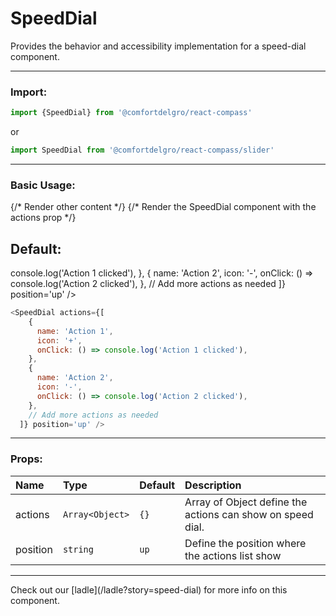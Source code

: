 
# SpeedDial

Provides the behavior and accessibility implementation for a speed-dial component.

---

### Import:

```js
import {SpeedDial} from '@comfortdelgro/react-compass'
```

or

```js
import SpeedDial from '@comfortdelgro/react-compass/slider'
```

---

### Basic Usage:

<section className={styles.avatarShowcaseContainer} style={{display: 'flex', flexDirection: 'column', gap: '2rem' }}>
 <div>
      {/* Render other content */}
      {/* Render the SpeedDial component with the actions prop */}
      <h1>Default:</h1>
      <SpeedDial actions={[
    {
      name: 'Action 1',
      icon: '+',
      onClick: () => console.log('Action 1 clicked'),
    },
    {
      name: 'Action 2',
      icon: '-',
      onClick: () => console.log('Action 2 clicked'),
    },
    // Add more actions as needed
  ]} position='up' />
    </div>
</section>

```js
<SpeedDial actions={[
    {
      name: 'Action 1',
      icon: '+',
      onClick: () => console.log('Action 1 clicked'),
    },
    {
      name: 'Action 2',
      icon: '-',
      onClick: () => console.log('Action 2 clicked'),
    },
    // Add more actions as needed
  ]} position='up' />
```

---

### Props:

| Name               | Type                       | Default     | Description                                                                                                |
| :----------------- | :---------------------     | :---------- | :--------------------------------------------------------------------------------------------------------- |
| actions            | `Array<Object>`            | `{}`        | Array of Object define the actions can show on speed dial.                                                 |
| position           | `string`                   | `up`        | Define the position where the actions list show                                                            |

---

<Callout>
  Check out our [ladle](/ladle?story=speed-dial) for more info on this
  component.
</Callout>
